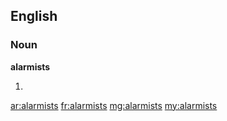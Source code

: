 ==English==

===Noun===
'''alarmists'''

# {{plural of|alarmist}}

[[ar:alarmists]]
[[fr:alarmists]]
[[mg:alarmists]]
[[my:alarmists]]
